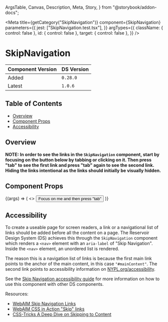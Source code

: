   ArgsTable,
  Canvas,
  Description,
  Meta,
  Story,
} from "@storybook/addon-docs";


<Meta
  title={getCategory("SkipNavigation")}
  component={SkipNavigation}
  parameters={{
    jest: ["SkipNavigation.test.tsx"],
  }}
  argTypes={{
    className: { control: false },
    id: { control: false },
    target: { control: false },
  }}
/>

# SkipNavigation

| Component Version | DS Version |
| ----------------- | ---------- |
| Added             | `0.28.0`   |
| Latest            | `1.0.6`    |

## Table of Contents

- [Overview](#overview)
- [Component Props](#component-props)
- [Accessibility](#accessibility)

## Overview

<Description of={SkipNavigation} />

**NOTE: In order to see the links in the `SkipNavigation` component, start by focusing
on the button below by tabbing or clicking on it. Then press "tab" to see the
first link and press "tab" again to see the second link. Hiding the links
intentional as the links should initially be visually hidden.**

## Component Props

<Canvas>
  <Story
    name="SkipNavigation with Controls"
    args={{
      className: undefined,
      id: "skip-nav",
      target: "mainContent",
    }}
  >
    {(args) => (
      <>
        <Button id="example-btn">Focus on me and then press "tab"</Button>
        <SkipNavigation {...args} />
      </>
    )}
  </Story>
</Canvas>

<ArgsTable story="SkipNavigation with Controls" />

## Accessibility

To create a useable page for screen readers, a link or a navigational list of
links should be added before all the content on a page. The Reservoir Design
System (DS) achieves this through the `SkipNavigation` component which renders
a `<nav>` element with an `aria-label` of "Skip Navigation". Inside the `<nav>`
element, an unordered list is rendered.

The reason this is a navigation list of links is because the first main link
points to the anchor of the main content, in this case `"#mainContent"`. The
second link points to accessibility information on [NYPL.org/accessibility](https://nypl.org/accessibility).

See the [Skip Navigation accessibility guide](https://nypl.github.io/nypl-design-system/storybook-static/?path=/story/accessibility-guide-skip-navigation--page)
for more information on how to use this component with other DS components.

Resources:

- [WebAIM Skip Navigation Links](https://webaim.org/techniques/skipnav/)
- [WebAIM CSS in Action "Skip" links](https://webaim.org/techniques/css/invisiblecontent/#skipnavlinks)
- [CSS-Tricks A Deep Dive on Skipping to Content](https://css-tricks.com/a-deep-dive-on-skipping-to-content/)
